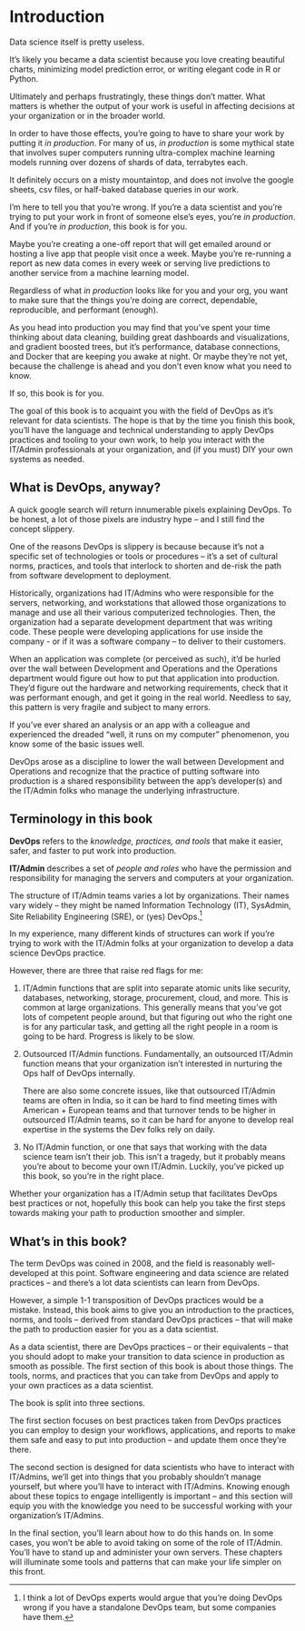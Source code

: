 # Introduction {.unnumbered}

Data science itself is pretty useless.

It's likely you became a data scientist because you love creating beautiful charts, minimizing model prediction error, or writing elegant code in R or Python.

Ultimately and perhaps frustratingly, these things don't matter. What matters is whether the output of your work is useful in affecting decisions at your organization or in the broader world.

In order to have those effects, you're going to have to share your work by putting it *in production*. For many of us, *in production* is some mythical state that involves super computers running ultra-complex machine learning models running over dozens of shards of data, terrabytes each.

It definitely occurs on a misty mountaintop, and does not involve the google sheets, csv files, or half-baked database queries in our work.

I'm here to tell you that you're wrong. If you're a data scientist and you're trying to put your work in front of someone else's eyes, you're *in production*. And if you're *in production*, this book is for you.

Maybe you're creating a one-off report that will get emailed around or hosting a live app that people visit once a week. Maybe you're re-running a report as new data comes in every week or serving live predictions to another service from a machine learning model.

Regardless of what *in production* looks like for you and your org, you want to make sure that the things you're doing are correct, dependable, reproducible, and performant (enough).

As you head into production you may find that you've spent your time thinking about data cleaning, building great dashboards and visualizations, and gradient boosted trees, but it's performance, database connections, and Docker that are keeping you awake at night. Or maybe they're not yet, because the challenge is ahead and you don't even know what you need to know.

If so, this book is for you.

The goal of this book is to acquaint you with the field of DevOps as it's relevant for data scientists. The hope is that by the time you finish this book, you'll have the language and technical understanding to apply DevOps practices and tooling to your own work, to help you interact with the IT/Admin professionals at your organization, and (if you must) DIY your own systems as needed.

## What is DevOps, anyway?

A quick google search will return innumerable pixels explaining DevOps. To be honest, a lot of those pixels are industry hype -- and I still find the concept slippery.

One of the reasons DevOps is slippery is because because it's not a specific set of technologies or tools or procedures -- it's a set of cultural norms, practices, and tools that interlock to shorten and de-risk the path from software development to deployment.

Historically, organizations had IT/Admins who were responsible for the servers, networking, and workstations that allowed those organizations to manage and use all their various computerized technologies. Then, the organization had a separate development department that was writing code. These people were developing applications for use inside the company - or if it was a software company -- to deliver to their customers.

When an application was complete (or perceived as such), it'd be hurled over the wall between Development and Operations and the Operations department would figure out how to put that application into production. They'd figure out the hardware and networking requirements, check that it was performant enough, and get it going in the real world. Needless to say, this pattern is very fragile and subject to many errors.

If you've ever shared an analysis or an app with a colleague and experienced the dreaded "well, it runs on my computer" phenomenon, you know some of the basic issues well.

DevOps arose as a discipline to lower the wall between Development and Operations and recognize that the practice of putting software into production is a shared responsibility between the app's developer(s) and the IT/Admin folks who manage the underlying infrastructure.

::: callout-note
## Terminology in this book

**DevOps** refers to the *knowledge, practices, and tools* that make it easier, safer, and faster to put work into production.

**IT/Admin** describes a set of *people and roles* who have the permission and responsibility for managing the servers and computers at your organization.
:::

The structure of IT/Admin teams varies a lot by organizations. Their names vary widely -- they might be named Information Technology (IT), SysAdmin, Site Reliability Engineering (SRE), or (yes) DevOps.[^intro-1]

[^intro-1]: I think a lot of DevOps experts would argue that you're doing DevOps wrong if you have a standalone DevOps team, but some companies have them.

In my experience, many different kinds of structures can work if you're trying to work with the IT/Admin folks at your organization to develop a data science DevOps practice.

However, there are three that raise red flags for me:

1.  IT/Admin functions that are split into separate atomic units like security, databases, networking, storage, procurement, cloud, and more. This is common at large organizations. This generally means that you've got lots of competent people around, but that figuring out who the right one is for any particular task, and getting all the right people in a room is going to be hard. Progress is likely to be slow.

2.  Outsourced IT/Admin functions. Fundamentally, an outsourced IT/Admin function means that your organization isn't interested in nurturing the Ops half of DevOps internally.

    There are also some concrete issues, like that outsourced IT/Admin teams are often in India, so it can be hard to find meeting times with American + European teams and that turnover tends to be higher in outsourced IT/Admin teams, so it can be hard for anyone to develop real expertise in the systems the Dev folks rely on daily.

3.  No IT/Admin function, or one that says that working with the data science team isn't their job. This isn't a tragedy, but it probably means you're about to become your own IT/Admin. Luckily, you've picked up this book, so you're in the right place.

Whether your organization has a IT/Admin setup that facilitates DevOps best practices or not, hopefully this book can help you take the first steps towards making your path to production smoother and simpler.

## What's in this book?

The term DevOps was coined in 2008, and the field is reasonably well-developed at this point. Software engineering and data science are related practices -- and there's a lot data scientists can learn from DevOps.

However, a simple 1-1 transposition of DevOps practices would be a mistake. Instead, this book aims to give you an introduction to the practices, norms, and tools -- derived from standard DevOps practices -- that will make the path to production easier for you as a data scientist.

As a data scientist, there are DevOps practices -- or their equivalents -- that you should adopt to make your transition to data science in production as smooth as possible. The first section of this book is about those things. The tools, norms, and practices that you can take from DevOps and apply to your own practices as a data scientist.

The book is split into three sections.

The first section focuses on best practices taken from DevOps practices you can employ to design your workflows, applications, and reports to make them safe and easy to put into production -- and update them once they're there.

The second section is designed for data scientists who have to interact with IT/Admins, we'll get into things that you probably shouldn't manage yourself, but where you'll have to interact with IT/Admins. Knowing enough about these topics to engage intelligently is important -- and this section will equip you with the knowledge you need to be successful working with your organization's IT/Admins.

In the final section, you'll learn about how to do this hands on. In some cases, you won't be able to avoid taking on some of the role of IT/Admin. You'll have to stand up and administer your own servers. These chapters will illuminate some tools and patterns that can make your life simpler on this front.
